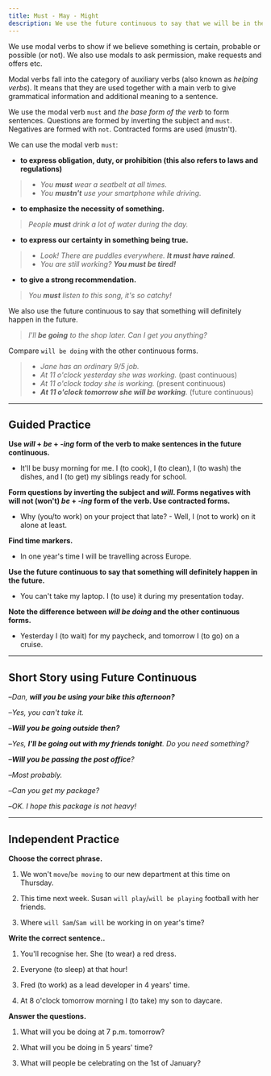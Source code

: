 ```yaml
---
title: Must - May - Might
description: We use the future continuous to say that we will be in the middle of doing something at certain time in the future.
---
```


We use modal verbs to show if we believe something is certain, probable or possible (or not). We also use modals to ask permission, make requests and offers etc.

Modal verbs fall into the category of auxiliary verbs (also known as _helping verbs_). It means that they are used together with a main verb to give grammatical information and additional meaning to a sentence.

We use the modal verb `must` and _the base form of the verb_ to form sentences. Questions are formed by inverting the subject and `must`. Negatives are formed with `not`. Contracted forms are used (mustn't).

We can use the modal verb `must`:

- **to express obligation, duty, or prohibition (this also refers to laws and regulations)**

> - _You **must** wear a seatbelt at all times._
> - _You **mustn't** use your smartphone while driving._

- **to emphasize the necessity of something.**

> _People **must** drink a lot of water during the day._

- **to express our certainty in something being true.**

> - _Look! There are puddles everywhere. **It must have rained**._
> - _You are still working? **You must be tired!**_

- **to give a strong recommendation.**

> _You **must** listen to this song, it's so catchy!_

We also use the future continuous to say that something will definitely happen in the future.

> _I'll **be going** to the shop later. Can I get you anything?_

Compare `will be doing` with the other continuous forms.

> - _Jane has an ordinary 9/5 job._
> - _At 11 o'clock yesterday she was working._ (past continuous)
> - _At 11 o'clock today she is working._ (present continuous)
> - _**At 11 o'clock tomorrow she will be working**._ (future continuous)

---

## Guided Practice

**Use _will_ + _be_ + _-ing_ form of the verb to make sentences in the future continuous.**

- It'll be busy morning for me. I (to cook), I (to clean), I (to wash) the dishes, and I (to get) my siblings ready for school. <InfoTooltip label="It'll be a busy morning for me. I'll be cooking, I'll be cleaning, I'll be washing the dishes, and I'll be getting my siblings ready for school." />

**Form questions by inverting the subject and _will_. Forms negatives with will not (won't) _be_ + _-ing_ form of the verb. Use contracted forms.**

- Why (you/to work) on your project that late? - Well, I (not to work) on it alone at least. <InfoTooltip label="Why will you be working on your project that late? - Well, I won't be working on it alone at least." />

**Find time markers.**

- In one year's time I will be travelling across Europe. <InfoTooltip label="one year's time" />

**Use the future continuous to say that something will definitely happen in the future.**

- You can't take my laptop. I (to use) it during my presentation today. <InfoTooltip label="I'll be using it during my presentation today." />

**Note the difference between _will be doing_ and the other continuous forms.**

- Yesterday I (to wait) for my paycheck, and tomorrow I (to go) on a cruise. <InfoTooltip label="Yesterday I was waiting for my paycheck, and tomorrow I will be going on a cruise." />

---

## Short Story using Future Continuous

–_Dan, **will you be using your bike this afternoon?**_

–_Yes, you can't take it._

–_**Will you be going outside then?**_

–_Yes, **I'll be going out with my friends tonight**. Do you need something?_

–_**Will you be passing the post office**?_

–_Most probably._

–_Can you get my package?_

–_OK. I hope this package is not heavy!_

---

## Independent Practice

**Choose the correct phrase.**

1. We won't `move`/`be moving` to our new department at this time on Thursday. <InfoTooltip label="be moving" />

2. This time next week. Susan `will play`/`will be playing` football with her friends. <InfoTooltip label="will be playing" />

3. Where `will Sam`/`Sam will` be working in on year's time? <InfoTooltip label="will Sam" />

**Write the correct sentence..**

1. You'll recognise her. She (to wear) a red dress. <InfoTooltip label="She will be wearing a red dress." />

2. Everyone (to sleep) at that hour! <InfoTooltip label="Everyone will be sleeping at that hour!" />

3. Fred (to work) as a lead developer in 4 years' time. <InfoTooltip label="Fred will be working as a lead developer in 4 years' time." />

4. At 8 o'clock tomorrow morning I (to take) my son to daycare. <InfoTooltip label="At 8 o'clock tomorrow morning I will be taking my son to daycare." />

**Answer the questions.**

1. What will you be doing at 7 p.m. tomorrow? <InfoTooltip label="I'll be driving to Boston at this time tomorrow." />

2. What will you be doing in 5 years' time? <InfoTooltip label="I'll be working at a tech company." />

3. What will people be celebrating on the 1st of January? <InfoTooltip label="People will be celebrating New Year on the 1st of January." />
